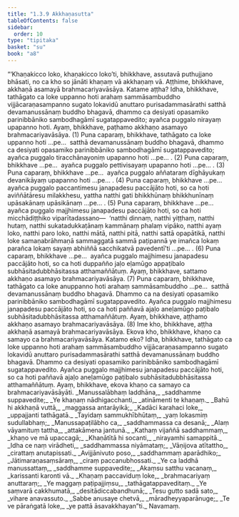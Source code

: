 ```yaml
---
title: "1.3.9 Akkhaṇasutta"
tableOfContents: false
sidebar:
  order: 10
type: "tipitaka"
basket: "su"
book: "a8"
---
```



<DynamicBreadcrumb />

<Division number="29" book="a8" bookNo="17" page="60">

<Paragraph number="272" book="a8">
“‘Khaṇakicco loko, khaṇakicco loko’ti, bhikkhave, assutavā puthujjano bhāsati, no ca kho so jānāti khaṇaṃ vā akkhaṇaṃ vā. Aṭṭhime, bhikkhave, akkhaṇā asamayā brahmacariyavāsāya. Katame aṭṭha? Idha, bhikkhave, tathāgato ca loke uppanno hoti arahaṃ sammāsambuddho vijjācaraṇasampanno sugato lokavidū anuttaro purisadammasārathi satthā devamanussānaṃ buddho bhagavā, dhammo ca desiyati opasamiko parinibbāniko sambodhagāmī sugatappavedito; ayañca puggalo nirayaṃ upapanno hoti. Ayaṃ, bhikkhave, paṭhamo akkhaṇo asamayo brahmacariyavāsāya. (1)
</Paragraph>

<Paragraph number="273" book="a8">
Puna caparaṃ, bhikkhave, tathāgato ca loke uppanno hoti …pe…  satthā devamanussānaṃ buddho bhagavā, dhammo ca desiyati opasamiko parinibbāniko sambodhagāmī sugatappavedito; ayañca puggalo tiracchānayoniṃ upapanno hoti …pe… . (2)
</Paragraph>

<Paragraph number="274" book="a8">
Puna caparaṃ, bhikkhave …pe…  ayañca puggalo pettivisayaṃ upapanno hoti …pe… . (3)
</Paragraph>

<Paragraph number="275" book="a8">
Puna caparaṃ, bhikkhave …pe…  ayañca puggalo aññataraṃ dīghāyukaṃ devanikāyaṃ upapanno hoti …pe… . (4)
</Paragraph>

<Paragraph number="276" book="a8">
Puna caparaṃ, bhikkhave …pe…  ayañca puggalo paccantimesu janapadesu paccājāto hoti, so ca hoti aviññātāresu milakkhesu, yattha natthi gati bhikkhūnaṃ bhikkhunīnaṃ upāsakānaṃ upāsikānaṃ …pe… . (5)
</Paragraph>

<Paragraph number="277" book="a8">
Puna caparaṃ, bhikkhave …pe…  ayañca puggalo majjhimesu janapadesu paccājāto hoti, so ca hoti micchādiṭṭhiko viparītadassano—  ‘natthi dinnaṃ, natthi yiṭṭhaṃ, natthi hutaṃ, natthi sukatadukkaṭānaṃ kammānaṃ phalaṃ vipāko, natthi ayaṃ loko, natthi paro loko, natthi mātā, natthi pitā, natthi sattā opapātikā, natthi loke samaṇabrāhmaṇā sammaggatā sammā paṭipannā ye imañca lokaṃ parañca lokaṃ sayaṃ abhiññā sacchikatvā pavedentī’ti …pe… . (6)
</Paragraph>

<Paragraph number="278" book="a8">
Puna caparaṃ, bhikkhave …pe…  ayañca puggalo majjhimesu janapadesu paccājāto hoti, so ca hoti duppañño jaḷo eḷamūgo appaṭibalo subhāsitadubbhāsitassa atthamaññātuṃ. Ayaṃ, bhikkhave, sattamo akkhaṇo asamayo brahmacariyavāsāya. (7)
</Paragraph>

<Paragraph number="279" book="a8">
Puna caparaṃ, bhikkhave, tathāgato ca loke anuppanno hoti arahaṃ sammāsambuddho …pe…  satthā devamanussānaṃ buddho bhagavā. Dhammo ca na desiyati opasamiko parinibbāniko sambodhagāmī sugatappavedito. Ayañca puggalo majjhimesu janapadesu paccājāto hoti, so ca hoti paññavā ajaḷo aneḷamūgo paṭibalo subhāsitadubbhāsitassa atthamaññātuṃ. Ayaṃ, bhikkhave, aṭṭhamo akkhaṇo asamayo brahmacariyavāsāya. (8)
</Paragraph>

<Paragraph number="280" book="a8">
Ime kho, bhikkhave, aṭṭha akkhaṇā asamayā brahmacariyavāsāya.
</Paragraph>

<Paragraph number="281" book="a8">
Ekova kho, bhikkhave, khaṇo ca samayo ca brahmacariyavāsāya. Katamo eko? Idha, bhikkhave, tathāgato ca loke uppanno hoti arahaṃ sammāsambuddho vijjācaraṇasampanno sugato lokavidū anuttaro purisadammasārathi satthā devamanussānaṃ buddho bhagavā. Dhammo ca desiyati opasamiko parinibbāniko sambodhagāmī sugatappavedito. Ayañca puggalo majjhimesu janapadesu paccājāto hoti, so ca hoti paññavā ajaḷo aneḷamūgo paṭibalo subhāsitadubbhāsitassa atthamaññātuṃ. Ayaṃ, bhikkhave, ekova khaṇo ca samayo ca brahmacariyavāsāyāti.
</Paragraph>

<Paragraph number="282" type="verses" book="a8">
_Manussalābhaṃ laddhāna,_  
_saddhamme suppavedite;_  
_Ye khaṇaṃ nādhigacchanti,_  
_atināmenti te khaṇaṃ._  

</Paragraph>

<Paragraph number="283" type="verses" book="a8">
_Bahū hi akkhaṇā vuttā,_  
_maggassa antarāyikā;_  
_Kadāci karahaci loke,_  
_uppajjanti tathāgatā._  

</Paragraph>

<Paragraph number="284" type="verses" book="a8">
_Tayidaṃ sammukhībhūtaṃ,_  
_yaṃ lokasmiṃ sudullabhaṃ;_  
_Manussapaṭilābho ca,_  
_saddhammassa ca desanā;_  
_Alaṃ vāyamituṃ tattha,_  
_attakāmena jantunā._  

</Paragraph>

<Paragraph number="285" type="verses" book="a8">
_Kathaṃ vijaññā saddhammaṃ,_  
_khaṇo ve mā upaccagā;_  
_Khaṇātītā hi socanti,_  
_nirayamhi samappitā._  

</Paragraph>

<Paragraph number="286" type="verses" book="a8">
_Idha ce naṃ virādheti,_  
_saddhammassa niyāmataṃ;_  
_Vāṇijova atītattho,_  
_cirattaṃ anutapissati._  

</Paragraph>

<Paragraph number="287" type="verses" book="a8">
_Avijjānivuto poso,_  
_saddhammaṃ aparādhiko;_  
_Jātimaraṇasaṃsāraṃ,_  
_ciraṃ paccanubhossati._  

</Paragraph>

<Paragraph number="288" type="verses" book="a8">
_Ye ca laddhā manussattaṃ,_  
_saddhamme suppavedite;_  
_Akaṃsu satthu vacanaṃ,_  
_karissanti karonti vā._  

</Paragraph>

<Paragraph number="289" type="verses" book="a8">
_Khaṇaṃ paccaviduṃ loke,_  
_brahmacariyaṃ anuttaraṃ;_  
_Ye maggaṃ paṭipajjiṃsu,_  
_tathāgatappaveditaṃ._  

</Paragraph>

<Paragraph number="290" type="verses" book="a8">
_Ye saṃvarā cakkhumatā,_  
_desitādiccabandhunā;_  
_Tesu gutto sadā sato,_  
_vihare anavassuto._  

</Paragraph>

<Paragraph number="291" type="verses" book="a8">
_Sabbe anusaye chetvā,_  
_māradheyyaparānuge;_  
_Te ve pāraṅgatā loke,_  
_ye pattā āsavakkhayan”ti._  


</Paragraph>
</Division>

<Paragraph number="292" type="center" book="a8">
Navamaṃ.
</Paragraph>
